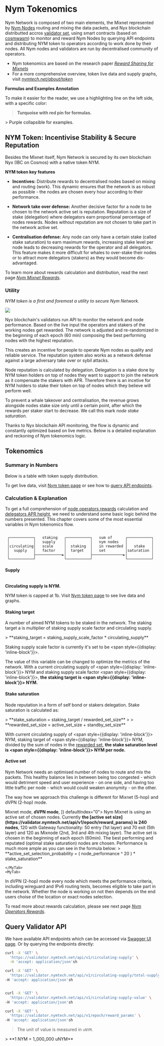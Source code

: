 
# Nym Tokenomics

<TimeNow />

Nym Network is composed of two main elements, the Mixnet represented by [Nym Nodes](nodes/nym-node/nym-node.mdx) routing and mixing the data packets, and Nyx blockchain distributted accros [validator set](tokenomics/validator-rewards.mds), using smart contracts (based on [cosmwasm](https://cosmwasm.com/)) to monitor and reward Nym Nodes by querying API endpoints and distributing NYM token to operators according to work done by their nodes. All Nym nodes and validators are run by decentralised community of operators.

* Nym tokenomics are based on the research paper [*Reward Sharing for Mixnets*](https://nymtech.net/nym-cryptoecon-paper.pdf)
* For a more comprehensive overview, token live data and supply graphs, visit [*nymtech.net/about/token*](https://nymtech.net/about/token)

**Formulas and Examples Annotation**

To make it easier for the reader, we use a highlighting line on the left side, with a specific color:

<Callout borderColor="#008080" backgroundColor="#20b2aa" emoji="📌">

> **Turquoise with red pin for formulas.**
</Callout>

<Callout borderColor="#966fd6" backgroundColor="#b19cd9" emoji="">
<AccordionTemplate name="Example">
> Purple collapsible for examples.
</AccordionTemplate>
</Callout>

## NYM Token: Incentivise Stability & Secure Reputation

Besides the Mixnet itself, Nym Network is secured by its own blockchain Nyx (IBC on Cosmos) with a native token NYM.

**NYM token key features**

* **Incentives:** Distribute rewards to decentralised nodes based on mixing and routing (work). This dynamic ensures that the network is as robust as possible - the nodes are chosen every hour according to their performance.

* **Network take over defense:** Another decisive factor for a node to be chosen to the network active set is reputation. Reputation is a size of stake (delegation) where delegators earn proportional percentage of nodes rewards. Nodes without reputation are not chosen to take part in the network active set.

* **Centralisation defense:** Any node can only have a certain stake (called stake saturation) to earn maximum rewards, increasing stake level per node leads to decreasing rewards for the operator and all delegators. This feature makes it more difficult for whales to over-stake their nodes or to attract more delegators (stakers) as they would become dis-advantaged.

To learn more about rewards calculation and distribution, read the next page [*Nym Mixnet Rewards*](tokenomics/mixnet-rewards.mdx).


### Utility

*NYM token is a first and foremost a utility to secure Nym Network.*

![](/images/operators/tokenomics/nym_token_flow.png)

Nyx blockchain's validators run API to monitor the network and node performance. Based on the live input the operators and stakers of the working nodes get rewarded. The network is adjusted and re-randomized in the beginning of each epoch (60 min) composing the best performing nodes with the highest reputation.

This creates an incentive for people to operate Nym nodes as quality and reliable service. The reputation system also works as a network defense against a large adversary take over or sybil attacks.

Node reputation is calculated by delegation. Delegation is a stake done by NYM token holders on top of nodes they want to support to join the network as it compensate the stakers with APR. Therefore there is an incetive for NYM holders to stake their token on top of nodes which they believe will perform well.

To prevent a whale takeover and centralisation, the revenue grows alongside nodes stake size only until a certain point, after which the rewards per staker start to decrease. We call this mark *node stake saturation*.

Thanks to Nyx blockchain API monitoring, the flow is dynamic and constantly optimized based on live metrics. Below is a detailed explanation and reckoning of Nym tokenomics logic.

## Tokenomics


### Summary in Numbers

Below is a table with token supply distribution.

<TokenTable />

To get live data, visit [Nym token page](https://nymtech.net/about/token) or see how to [query API endpoints](#query-tokenomics-api).

### Calculation & Explanation

To get a full comprehension of [node operators rewards](tokenomics/mixnet-rewards.mdx) calculation and [delegators APR height](https://nymtech.net/about/token), we need to understand some basic logic behind the numbers presented. This chapter covers some of the most essential variables in Nym tokenomics flow.

```ascii

 ┌───────────┐   staking   ┌───────────┐   sum of      ┌───────────┐
 │           │   supply    │           │   nym nodes   │           │
 │circulating│   scale     │  staking  │   in rewarded │   stake   │
 │  supply   │   factor    │  target   │   set         │saturation │
 │           ├────────────►│           ├──────────────►│           │
 └───────────┘             └───────────┘               └───────────┘

```

#### Supply
<br />
<b>Circulating supply is <span style={{display: 'inline-block'}}><CirculatingSupply /></span> NYM.</b>

NYM token is capped at 1b. Visit [Nym token page](https://nymtech.net/about/token) to see live data and graphs.

#### Staking target


A number of aimed NYM tokens to be staked in the network. The staking target a is multiplier of staking supply scale factor and circulating supply.

<Callout borderColor="#008080" backgroundColor="#20b2aa" emoji="📌">
> **staking_target = staking_supply_scale_factor * circulating_supply**
</Callout>

Staking supply scale factor is currently it's set to be <span style={{display: 'inline-block'}}><StakingScaleFactor /></span>.

The value of this variable can be changed to optimize the metrics of the network. With a current circulating supply of <span style={{display: 'inline-block'}}><CirculatingSupply /></span> NYM and staking supply scale factor <span style={{display: 'inline-block'}}><StakingScaleFactor /></span>, <b>the staking target is <span style={{display: 'inline-block'}}><StakingTarget /></span> NYM.</b>

#### Stake saturation

Node reputation in a form of self bond or stakers delegation. Stake saturation is calculated as:

<Callout borderColor="#008080" backgroundColor="#20b2aa" emoji="📌">
> **stake_saturation = staking_target / rewarded_set_size**
>
> **rewarded_set_size = active_set_size + standby_set_size**
</Callout>


With current circulating supply of <span style={{display: 'inline-block'}}><CirculatingSupply /></span> NYM, staking target of <span style={{display: 'inline-block'}}><StakingTarget /></span> NYM, divided by the sum of nodes in the [rewarded set](https://validator.nymtech.net/api/v1/epoch/reward_params), <b>the stake saturation level is <span style={{display: 'inline-block'}}><StakeSaturation /></span> NYM per node.</b>



#### Active set

Nym Network needs an optimised number of nodes to route and mix the packets. This healthy balance lies in between being too congested - which would detriment speed and user experience - on one side, and having too little traffic per node - which would could weaken anonymity - on the other.

The way how we approach this challenge is different for Mixnet (5-hop) and dVPN (2-hop) mode.

<div>
  <Tabs items={[
    <strong>Mixnet mode</strong>,
    <strong>dVPN mode</strong>,
    ]} defaultIndex="0">
    <MyTab>
Nym Mixnet is using an active set of chosen nodes. Currently <b>the [active set size](https://validator.nymtech.net/api/v1/epoch/reward_params) is 240 nodes</b>, 120 with Gateway functionality: 50 entry (1st layer) and 70 exit (5th layer) and 120 as Mixnode (2nd, 3rd and 4th mixing layer). The active set is chosen in the beginning of each epoch (60min). The best performing and reputated (optimal stake saturation) nodes are chosen. Performance is much more ample as you can see in the formula below:

<Callout borderColor="#008080" backgroundColor="#20b2aa" emoji="📌">
> **active_set_selection_probability = ( node_performance ^ 20 ) * stake_saturation**
</Callout>

    </MyTab>
    <MyTab>
In dVPN (2-hop) mode every node which meets the performance criteria, including wireguard and IPv6 routing tests, becomes eligible to take part in the network. Whether the node is working on not then depends on the end users choise of the location or exact nodes selection.
    </MyTab>
  </Tabs>
</div>

To read more about rewards calculation, please see next page [*Nym Operators Rewards*](mixnet-rewards.md).

## Query Validator API

We have available API endpoints which can be accessed via [Swagger UI page](https://validator.nymtech.net/api/swagger/index.html). Or by querying the endpoints directly:

```sh
curl -X 'GET' \
  'https://validator.nymtech.net/api/v1/circulating-supply' \
  -H 'accept: application/json'sh

curl -X 'GET' \
  'https://validator.nymtech.net/api/v1/circulating-supply/total-supply-value' \
-H 'accept: application/json'sh


curl -X 'GET' \
  'https://validator.nymtech.net/api/v1/circulating-supply-value' \
-H 'accept: application/json'sh

curl -X 'GET' \
  'https://validator.nymtech.net/api/v1/epoch/reward_params' \
-H 'accept: application/json'sh
```

> The unit of value is measured in `uNYM`.

<Callout borderColor="#008080" backgroundColor="#20b2aa" emoji="📌">
> **1 NYM = 1_000_000 uNYM**
</Callout>

